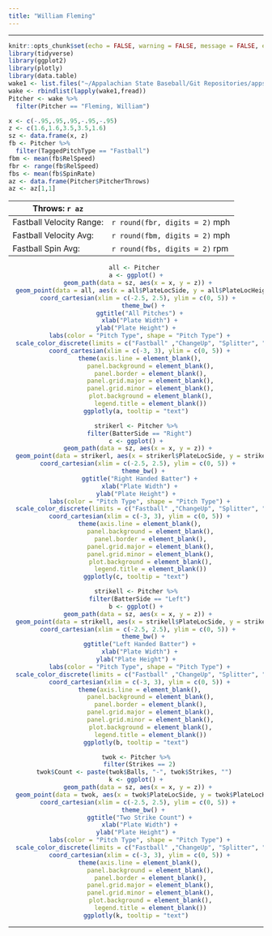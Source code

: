 ```yaml
---
title: "William Fleming"
---
```


<hr>

```r
knitr::opts_chunk$set(echo = FALSE, warning = FALSE, message = FALSE, error = FALSE)
library(tidyverse)
library(ggplot2)
library(plotly)
library(data.table)
wake1 <- list.files("~/Appalachian State Baseball/Git Repositories/appstatebaseball/wake_files", pattern = "*.csv", full.names = TRUE)
wake <- rbindlist(lapply(wake1,fread))
Pitcher <- wake %>%
  filter(Pitcher == "Fleming, William")
```


```r
x <- c(-.95,.95,.95,-.95,-.95)
z <- c(1.6,1.6,3.5,3.5,1.6)
sz <- data.frame(x, z)
fb <- Pitcher %>%
  filter(TaggedPitchType == "Fastball")
fbm <- mean(fb$RelSpeed)
fbr <- range(fb$RelSpeed)
fbs <- mean(fb$SpinRate)
az <- data.frame(Pitcher$PitcherThrows)
az <- az[1,1]
```

Throws: `r az` | | 
-|-|
Fastball Velocity Range: | `r round(fbr, digits = 2)` mph
Fastball Velocity Avg: | `r round(fbm, digits = 2)` mph
Fastball Spin Avg: | `r round(fbs, digits = 2)` rpm

<center>
```r
all <- Pitcher 
a <- ggplot() +
  geom_path(data = sz, aes(x = x, y = z)) + 
  geom_point(data = all, aes(x = all$PlateLocSide, y = all$PlateLocHeight, color = all$TaggedPitchType, shape = all$TaggedPitchType, text = paste("Pitch Type: ", TaggedPitchType, "<br>Velocity: ", RelSpeed, "<br>Spin Rate: ", SpinRate))) +
  coord_cartesian(xlim = c(-2.5, 2.5), ylim = c(0, 5)) + 
    theme_bw() +
  ggtitle("All Pitches") +
  xlab("Plate Width") +
  ylab("Plate Height") +  
  labs(color = "Pitch Type", shape = "Pitch Type") +
  scale_color_discrete(limits = c("Fastball" ,"ChangeUp", "Splitter", "Curveball", "Slider")) +
  coord_cartesian(xlim = c(-3, 3), ylim = c(0, 5)) +
  theme(axis.line = element_blank(),
        panel.background = element_blank(),
        panel.border = element_blank(),
        panel.grid.major = element_blank(),
        panel.grid.minor = element_blank(),
        plot.background = element_blank(),
        legend.title = element_blank())
ggplotly(a, tooltip = "text")
```

```r
strikerl <- Pitcher %>%
  filter(BatterSide == "Right")
c <- ggplot() +
  geom_path(data = sz, aes(x = x, y = z)) + 
  geom_point(data = strikerl, aes(x = strikerl$PlateLocSide, y = strikerl$PlateLocHeight, color = strikerl$TaggedPitchType, shape = strikerl$TaggedPitchType, text = paste("Pitch Type: ", TaggedPitchType, "<br>Velocity: ", RelSpeed, "<br>Spin Rate: ", SpinRate))) +
  coord_cartesian(xlim = c(-2.5, 2.5), ylim = c(0, 5)) + 
    theme_bw() +
  ggtitle("Right Handed Batter") +
  xlab("Plate Width") +
  ylab("Plate Height") +  
  labs(color = "Pitch Type", shape = "Pitch Type") +
  scale_color_discrete(limits = c("Fastball" ,"ChangeUp", "Splitter", "Curveball", "Slider")) +
  coord_cartesian(xlim = c(-3, 3), ylim = c(0, 5)) +
  theme(axis.line = element_blank(),
        panel.background = element_blank(),
        panel.border = element_blank(),
        panel.grid.major = element_blank(),
        panel.grid.minor = element_blank(),
        plot.background = element_blank(),
        legend.title = element_blank())
ggplotly(c, tooltip = "text")
```

```r
strikell <- Pitcher %>%
  filter(BatterSide == "Left")
b <- ggplot() +
  geom_path(data = sz, aes(x = x, y = z)) + 
  geom_point(data = strikell, aes(x = strikell$PlateLocSide, y = strikell$PlateLocHeight, color = strikell$TaggedPitchType, shape = strikell$TaggedPitchType, text = paste("Pitch Type: ", TaggedPitchType, "<br>Velocity: ", RelSpeed, "<br>Spin Rate: ", SpinRate))) +
  coord_cartesian(xlim = c(-2.5, 2.5), ylim = c(0, 5)) + 
    theme_bw() +
  ggtitle("Left Handed Batter") +
  xlab("Plate Width") +
  ylab("Plate Height") +  
  labs(color = "Pitch Type", shape = "Pitch Type") +
  scale_color_discrete(limits = c("Fastball" ,"ChangeUp", "Splitter", "Curveball", "Slider")) +
  coord_cartesian(xlim = c(-3, 3), ylim = c(0, 5)) +
  theme(axis.line = element_blank(),
        panel.background = element_blank(),
        panel.border = element_blank(),
        panel.grid.major = element_blank(),
        panel.grid.minor = element_blank(),
        plot.background = element_blank(),
        legend.title = element_blank())
ggplotly(b, tooltip = "text")
```

```r
twok <- Pitcher %>%
  filter(Strikes == 2)
twok$Count <- paste(twok$Balls, "-", twok$Strikes, "") 
k <- ggplot() +
  geom_path(data = sz, aes(x = x, y = z)) + 
  geom_point(data = twok, aes(x = twok$PlateLocSide, y = twok$PlateLocHeight, color = twok$TaggedPitchType, shape = twok$TaggedPitchType, text = paste("Pitch Type: ", TaggedPitchType, "<br>Velocity: ", RelSpeed, "<br>Spin Rate: ", SpinRate, "Count: ", Count))) +
  coord_cartesian(xlim = c(-2.5, 2.5), ylim = c(0, 5)) + 
    theme_bw() +
  ggtitle("Two Strike Count") +
  xlab("Plate Width") +
  ylab("Plate Height") +  
  labs(color = "Pitch Type", shape = "Pitch Type") +
  scale_color_discrete(limits = c("Fastball" ,"ChangeUp", "Splitter", "Curveball", "Slider")) +
  coord_cartesian(xlim = c(-3, 3), ylim = c(0, 5)) +
  theme(axis.line = element_blank(),
        panel.background = element_blank(),
        panel.border = element_blank(),
        panel.grid.major = element_blank(),
        panel.grid.minor = element_blank(),
        plot.background = element_blank(),
        legend.title = element_blank())
ggplotly(k, tooltip = "text")
```
</center>

<hr>